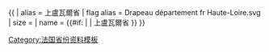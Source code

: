 {{ {{{1<noinclude>|country showdata</noinclude>}}}
| alias = 上盧瓦爾省
| flag alias = Drapeau département fr Haute-Loire.svg
| size = {{{size|}}}
| name = {{#if: {{{name|}}} | {{{name|}}} | 上盧瓦爾省 }}
}}<noinclude>
[[Category:法国省份资料模板]]
</noinclude>